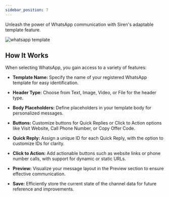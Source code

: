 ```yaml
---
sidebar_position: 7
---
```


Unleash the power of WhatsApp communication with Siren's adaptable template feature.

![whatsapp template](../../Images/Templates/TemplateEdit/whatsappTemplate.png)

## How It Works

When selecting WhatsApp, you gain access to a variety of features:

- **Template Name:** Specify the name of your registered WhatsApp template for easy identification.

- **Header Type:** Choose from Text, Image, Video, or File for the header type.

- **Body Placeholders:** Define placeholders in your template body for personalized messages.

- **Buttons:** Customize buttons for Quick Replies or Click to Action options like Visit Website, Call Phone Number, or Copy Offer Code.

- **Quick Reply:** Assign a unique ID for each Quick Reply, with the option to customize IDs for clarity.

- **Click to Action:** Add actionable buttons such as website links or phone number calls, with support for dynamic or static URLs.

- **Preview:** Visualize your message layout in the Preview section to ensure effective communication.

- **Save:** Efficiently store the current state of the channel data for future reference and improvements.
